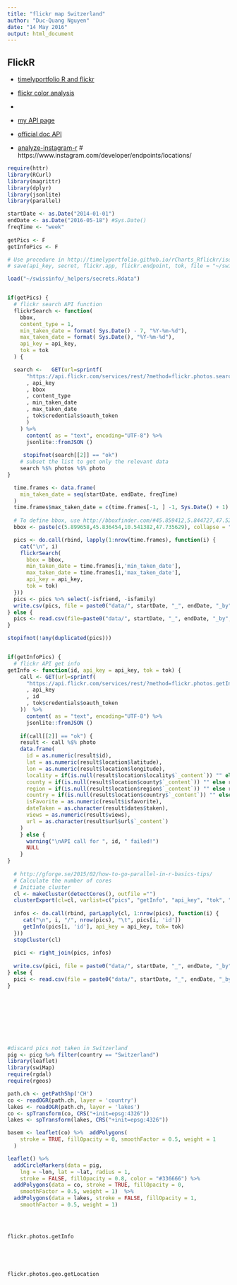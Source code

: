 ```yaml
---
title: "flickr map Switzerland"
author: "Duc-Quang Nguyen"
date: "14 May 2016"
output: html_document
---
```


## FlickR
* [timelyportfolio R and flickr](http://timelyportfolio.github.io/rCharts_Rflickr/iso_httr.html)
* [flickr color analysis](http://beautifuldata.net/2013/05/color-analysis-of-flickr-images/)
* [](https://github.com/furukama/flickr/blob/master/flickr_get.R)
* [my API page](https://www.flickr.com/services/apps/by/112725067@N03)
* [official doc API](https://www.flickr.com/services/api/)

* [analyze-instagram-r](http://thinktostart.com/analyze-instagram-r/)
# https://www.instagram.com/developer/endpoints/locations/

```r
require(httr)
library(RCurl)
library(magrittr)
library(dplyr)
library(jsonlite)
library(parallel)

startDate <- as.Date("2014-01-01")
endDate <- as.Date("2016-05-18") #Sys.Date()
freqTime <- "week"
  
getPics <- F
getInfoPics <- F

# Use procedure in http://timelyportfolio.github.io/rCharts_Rflickr/iso_httr.html works!
# save(api_key, secret, flickr.app, flickr.endpoint, tok, file = "~/swissinfo/_helpers/secrets.Rdata")

load("~/swissinfo/_helpers/secrets.Rdata")


if(getPics) {
  # flickr search API function
  flickrSearch <- function(
    bbox, 
    content_type = 1, 
    min_taken_date = format( Sys.Date() - 7, "%Y-%m-%d"), 
    max_taken_date = format( Sys.Date(), "%Y-%m-%d"), 
    api_key = api_key, 
    tok = tok
  ) {

  search <-   GET(url=sprintf(
      "https://api.flickr.com/services/rest/?method=flickr.photos.search&api_key=%s&bbox=%s&content_type=%s&min_taken_date=%s&max_taken_date=%s&format=json&nojsoncallback=1"
      , api_key
      , bbox
      , content_type
      , min_taken_date
      , max_taken_date
      , tok$credentials$oauth_token
      )
    ) %>%
      content( as = "text", encoding="UTF-8") %>%
      jsonlite::fromJSON () 
  
     stopifnot(search[[2]] == "ok")
    # subset the list to get only the relevant data
    search %$% photos %$% photo
}

  time.frames <- data.frame(
    min_taken_date = seq(startDate, endDate, freqTime)
  )
  time.frames$max_taken_date = c(time.frames[-1, ] -1, Sys.Date() + 1)
  
  # To define bbox, use http://bboxfinder.com/#45.859412,5.844727,47.524620,10.755615
  bbox <- paste(c(5.899658,45.836454,10.541382,47.735629), collapse = ",")

  pics <- do.call(rbind, lapply(1:nrow(time.frames), function(i) {
    cat("\n", i)
    flickrSearch(
      bbox = bbox, 
      min_taken_date = time.frames[i,'min_taken_date'],
      max_taken_date = time.frames[i,'max_taken_date'], 
      api_key = api_key, 
      tok = tok)
  }))
  pics <- pics %>% select(-isfriend, -isfamily)
  write.csv(pics, file = paste0("data/", startDate, "_", endDate, "_by", freqTime, ".csv"), row.names = F)
} else {
  pics <- read.csv(file=paste0("data/", startDate, "_", endDate, "_by", freqTime, ".csv"), stringsAsFactors = F)
}

stopifnot(!any(duplicated(pics)))


if(getInfoPics) {
  # flickr API get info 
getInfo <- function(id, api_key = api_key, tok = tok) {
    call <- GET(url=sprintf(
      "https://api.flickr.com/services/rest/?method=flickr.photos.getInfo&api_key=%s&photo_id=%s&format=json&nojsoncallback=1"
      , api_key
      , id
      , tok$credentials$oauth_token
    ))  %>%
      content( as = "text", encoding="UTF-8") %>%
      jsonlite::fromJSON () 
    
    if(call[[2]] == "ok") {
    result <- call %$% photo
    data.frame(
      id = as.numeric(result$id), 
      lat = as.numeric(result$location$latitude), 
      lon = as.numeric(result$location$longitude), 
      locality = if(is.null(result$location$locality$`_content`)) "" else result$location$locality$`_content`, 
      county = if(is.null(result$location$county$`_content`)) "" else result$location$county$`_content`, 
      region = if(is.null(result$location$region$`_content`)) "" else result$location$region$`_content`, 
      country = if(is.null(result$location$country$`_content`)) "" else result$location$country$`_content`,
      isFavorite = as.numeric(result$isfavorite),
      dateTaken = as.character(result$dates$taken),
      views = as.numeric(result$views),
      url = as.character(result$url$url$`_content`)
    )     
    } else {
      warning("\nAPI call for ", id, " failed!")
      NULL
    }
}  
    
  # http://gforge.se/2015/02/how-to-go-parallel-in-r-basics-tips/
  # Calculate the number of cores
  # Initiate cluster
  cl <- makeCluster(detectCores(), outfile ="")
  clusterExport(cl=cl, varlist=c("pics", "getInfo", "api_key", "tok", "%>%", "GET", "content", "%$%"))
  
  infos <- do.call(rbind, parLapply(cl, 1:nrow(pics), function(i) {
     cat("\n", i, "/", nrow(pics), "\t", pics[i, 'id'])
     getInfo(pics[i, 'id'], api_key = api_key, tok= tok) 
  }))
  stopCluster(cl)
  
  pici <- right_join(pics, infos)
  
  write.csv(pici, file = paste0("data/", startDate, "_", endDate, "_by", freqTime, "_info.csv"), row.names = F)
} else {
  pici <- read.csv(file = paste0("data/", startDate, "_", endDate, "_by", freqTime, "_info.csv"), stringsAsFactors = F)
}









#discard pics not taken in Switzerland
pig <- picg %>% filter(country == "Switzerland")
library(leaflet)
library(swiMap)
require(rgdal)
require(rgeos)

path.ch <- getPathShp('CH')
co <- readOGR(path.ch, layer = 'country')
lakes <- readOGR(path.ch, layer = 'lakes')
co <- spTransform(co, CRS("+init=epsg:4326"))
lakes <- spTransform(lakes, CRS("+init=epsg:4326"))

basem <- leaflet(co) %>%  addPolygons(
    stroke = TRUE, fillOpacity = 0, smoothFactor = 0.5, weight = 1
  )

leaflet() %>% 
  addCircleMarkers(data = pig,
    lng = ~lon, lat = ~lat, radius = 1, 
    stroke = FALSE, fillOpacity = 0.8, color = "#336666") %>%
  addPolygons(data = co, stroke = TRUE, fillOpacity = 0, 
    smoothFactor = 0.5, weight = 1)  %>%
  addPolygons(data = lakes, stroke = FALSE, fillOpacity = 1, 
    smoothFactor = 0.5, weight = 1)   

  


flickr.photos.getInfo





flickr.photos.geo.getLocation




```